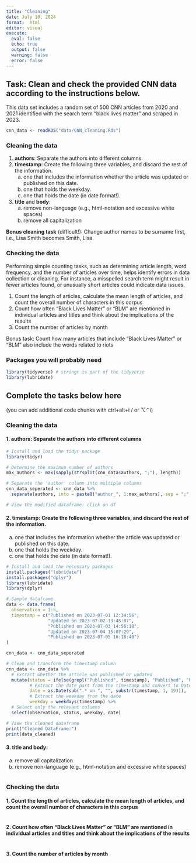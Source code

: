 ```yaml
---
title: "Cleaning"
date: July 10, 2024
format:  html
editor: visual
execute: 
  eval: false
  echo: true
  output: false
  warning: false
  error: false
---
```


## Task: Clean and check the provided CNN data according to the instructions below.

This data set includes a random set of 500 CNN articles from 2020 and 2021 identified with the search term "black lives matter" and scraped in 2023.

```r
cnn_data <- readRDS("data/CNN_cleaning.Rds")
```

### Cleaning the data

1.  **authors**: Separate the authors into different columns
2.  **timestamp**: Create the following three variables, and discard the rest of the information.
    a.  one that includes the information whether the article was updated or published on this date.
    b.  one that holds the weekday.
    c.  one that holds the date (in date format!).
3.  **title** and **body**:
    a.  remove non-language (e.g., html-notation and excessive white spaces)
    b.  remove all capitalization

**Bonus cleaning task** (difficult!): Change author names to be surname first, i.e., Lisa Smith becomes Smith, Lisa.

### Checking the data

Performing simple counting tasks, such as determining article length, word frequency, and the number of articles over time, helps identify errors in data collection or cleaning. For instance, a misspelled search term might result in fewer articles found, or unusually short articles could indicate data issues.

1.  Count the length of articles, calculate the mean length of articles, and count the overall number of characters in this corpus
2.  Count how often "Black Lives Matter" or "BLM" are mentioned in individual articles and titles and think about the implications of the results
3.  Count the number of articles by month

Bonus task: Count how many articles that include "Black Lives Matter" or "BLM" also include the words related to riots

### Packages you will probably need

```r
library(tidyverse) # stringr is part of the tidyverse
library(lubridate)
```

## Complete the tasks below here

(you can add additional code chunks with ctrl+alt+i / or ⌥⌃i)

### Cleaning the data

#### 1. authors: Separate the authors into different columns

```r
# Install and load the tidyr package
library(tidyr)

# Determine the maximum number of authors
max_authors <- max(sapply(strsplit(cnn_data$authors, ";"), length))

# Separate the 'author' column into multiple columns
cnn_data_seperated <- cnn_data %>%
  separate(authors, into = paste0("author_", 1:max_authors), sep = ";", fill = "right")

# View the modified dataframe: click on df
```

#### 2. timestamp: Create the following three variables, and discard the rest of the information.

a.  one that includes the information whether the article was updated or published on this date.
b.  one that holds the weekday.
c.  one that holds the date (in date format!).

```r
# Install and load the necessary packages
install.packages("lubridate")
install.packages("dplyr")
library(lubridate)
library(dplyr)

# Sample dataframe
data <- data.frame(
  observation = 1:5,
  timestamp = c("Published on 2023-07-01 12:34:56", 
                "Updated on 2023-07-02 13:45:07", 
                "Published on 2023-07-03 14:56:18", 
                "Updated on 2023-07-04 15:07:29", 
                "Published on 2023-07-05 16:18:40")
)

cnn_data <- cnn_data_seperated

# Clean and transform the timestamp column
cnn_data <- cnn_data %>%
  # Extract whether the article was published or updated
  mutate(status = ifelse(grepl("Published", timestamp), "Published", "Updated"),
         # Extract the date part from the timestamp and convert to Date format
         date = as.Date(sub(".* on ", "", substr(timestamp, 1, 19))),
         # Extract the weekday from the date
         weekday = weekdays(timestamp) %>%
  # Select only the relevant columns
  select(observation, status, weekday, date)

# View the cleaned dataframe
print("Cleaned DataFrame:")
print(data_cleaned)

```

#### 3. title and body:

a.  remove all capitalization
b.  remove non-language (e.g., html-notation and excessive white spaces)

```r

```

### Checking the data

#### 1. Count the length of articles, calculate the mean length of articles, and count the overall number of characters in this corpus

```r

```

#### 2. Count how often "Black Lives Matter" or "BLM" are mentioned in individual articles and titles and think about the implications of the results

```r

```

#### 3. Count the number of articles by month

```r

```
